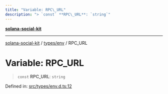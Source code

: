 ```yaml
---
title: "Variable: RPC\_URL"
description: "> `const` **RPC\_URL**: `string`"
---
```


[**solana-social-kit**](../../../README.mdx)

***

[solana-social-kit](../../../README.mdx) / [types/env](../README.mdx) / RPC\_URL

# Variable: RPC\_URL

> `const` **RPC\_URL**: `string`

Defined in: [src/types/env.d.ts:12](https://github.com/SendArcade/solana-app-kit/blob/bd4b3556b8f469c27ebb06f4df65b3a36b43ba3b/src/types/env.d.ts#L12)
